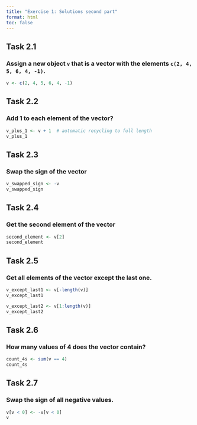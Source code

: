 ```yaml
---
title: "Exercise 1: Solutions second part"
format: html
toc: false
---
```

 

## Task 2.1

### Assign a new object `v` that is a vector with the elements `c(2, 4, 5, 6, 4, -1)`.
```r
v <- c(2, 4, 5, 6, 4, -1)
```


## Task 2.2

### Add 1 to each element of the vector?
```r
v_plus_1 <- v + 1  # automatic recycling to full length
v_plus_1
```


## Task 2.3

### Swap the sign of the vector
```r
v_swapped_sign <- -v
v_swapped_sign
```


## Task 2.4

### Get the second element of the vector
```r
second_element <- v[2]
second_element
```


## Task 2.5

### Get all elements of the vector except the last one.
```r
v_except_last1 <- v[-length(v)]
v_except_last1

v_except_last2 <- v[1:length(v)]
v_except_last2

```


## Task 2.6

### How many values of 4 does the vector contain?
```r
count_4s <- sum(v == 4)
count_4s
```


## Task 2.7

### Swap the sign of all negative values.
```r
v[v < 0] <- -v[v < 0]
v
```


